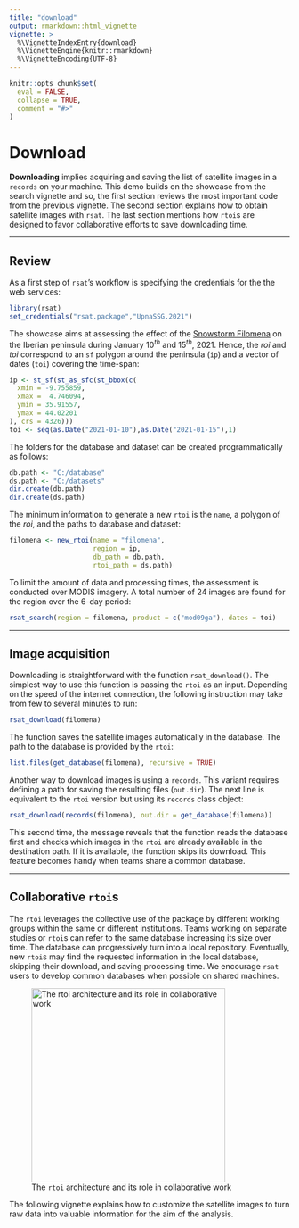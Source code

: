 ```yaml
---
title: "download"
output: rmarkdown::html_vignette
vignette: >
  %\VignetteIndexEntry{download}
  %\VignetteEngine{knitr::rmarkdown}
  %\VignetteEncoding{UTF-8}
---
```


```r
knitr::opts_chunk$set(
  eval = FALSE,
  collapse = TRUE,
  comment = "#>"
)
```

# Download

**Downloading** implies acquiring and saving the list of satellite images in a `records` on your machine. This demo builds on the showcase from the search vignette and so, the first section reviews the most important code from the previous vignette. The second section explains how to obtain satellite images with `rsat`. The last section mentions how `rtoi`s are designed to favor collaborative efforts to save downloading time.

------------------------------------------------------------------------

## Review

As a first step of `rsat`'s workflow is specifying the credentials for the the web services:

```r
library(rsat)
set_credentials("rsat.package","UpnaSSG.2021")
```

The showcase aims at assessing the effect of the [Snowstorm Filomena](https://en.wikipedia.org/wiki/2020%E2%80%9321_European_windstorm_season#Storm_Filomena) on the Iberian peninsula during January $10^{th}$ and $15^{th}$, $2021$. Hence, the *roi* and *toi* correspond to an `sf` polygon around the peninsula (`ip`) and a vector of dates (`toi`) covering the time-span:

```r
ip <- st_sf(st_as_sfc(st_bbox(c(
  xmin = -9.755859,
  xmax =  4.746094,
  ymin = 35.91557,
  ymax = 44.02201 
), crs = 4326)))
toi <- seq(as.Date("2021-01-10"),as.Date("2021-01-15"),1)
```

The folders for the database and dataset can be created programmatically as follows:

```r
db.path <- "C:/database"
ds.path <- "C:/datasets"
dir.create(db.path)
dir.create(ds.path)
```

The minimum information to generate a new `rtoi` is the `name`, a polygon of the *roi*, and the paths to database and dataset:

```r
filomena <- new_rtoi(name = "filomena",
                     region = ip,
                     db_path = db.path,
                     rtoi_path = ds.path)
```

To limit the amount of data and processing times, the assessment is conducted over MODIS imagery. A total number of $24$ images are found for the region over the $6$-day period:

```r
rsat_search(region = filomena, product = c("mod09ga"), dates = toi)
```

------------------------------------------------------------------------

## Image acquisition

Downloading is straightforward with the function `rsat_download()`. The simplest way to use this function is passing the `rtoi` as an input. Depending on the speed of the internet connection, the following instruction may take from few to several minutes to run:

```r
rsat_download(filomena)
```

The function saves the satellite images automatically in the database. The path to the database is provided by the `rtoi`:

```r
list.files(get_database(filomena), recursive = TRUE)
```

Another way to download images is using a `records`. This variant requires defining a path for saving the resulting files (`out.dir`). The next line is equivalent to the `rtoi` version but using its `records` class object:

```r
rsat_download(records(filomena), out.dir = get_database(filomena))
```

This second time, the message reveals that the function reads the database first and checks which images in the `rtoi` are already available in the destination path. If it is available, the function skips its download. This feature becomes handy when teams share a common database.

------------------------------------------------------------------------

## Collaborative `rtoi`s

The `rtoi` leverages the collective use of the package by different working groups within the same or different institutions. Teams working on separate studies or `rtoi`s can refer to the same database increasing its size over time. The database can progressively turn into a local repository. Eventually, new `rtoi`s may find the requested information in the local database, skipping their download, and saving processing time. We encourage `rsat` users to develop common databases when possible on shared machines.

![The `rtoi` architecture and its role in collaborative work](images/rtoi_collaborative.PNG "The rtoi architecture and its role in collaborative work"){width="348"}

The following vignette explains how to customize the satellite images to turn raw data into valuable information for the aim of the analysis.
